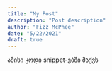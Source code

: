 ```yaml
---
title: "My Post"
description: "Post description"
author: "Fizz McPhee"
date: "5/22/2021"
draft: true
---
```







ამისი კოდი snippet-ებში მაქვს

